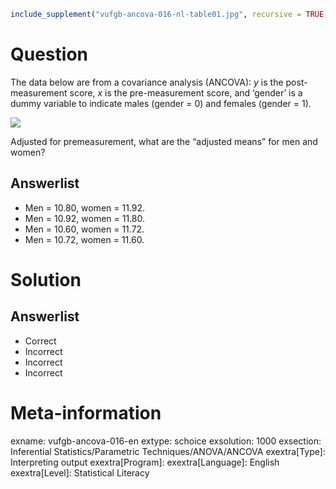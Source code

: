 ```r
include_supplement("vufgb-ancova-016-nl-table01.jpg", recursive = TRUE)
```

Question
========
The data below are from a covariance analysis (ANCOVA): *y* is the post-measurement score, *x* is the pre-measurement score, and 'gender' is a dummy variable to indicate males (gender = 0) and females (gender = 1).

![](vufgb-ancova-016-nl-table01.jpg)
  
Adjusted for premeasurement, what are the "adjusted means" for men and women?  
  
Answerlist
----------
* Men = 10.80, women = 11.92.
* Men = 10.92, women = 11.80.
* Men = 10.60, women = 11.72.
* Men = 10.72, women = 11.60.

Solution
========

Answerlist
----------
* Correct
* Incorrect
* Incorrect
* Incorrect

Meta-information
================
exname: vufgb-ancova-016-en
extype: schoice
exsolution: 1000
exsection: Inferential Statistics/Parametric Techniques/ANOVA/ANCOVA
exextra[Type]: Interpreting output
exextra[Program]: 
exextra[Language]: English
exextra[Level]: Statistical Literacy

